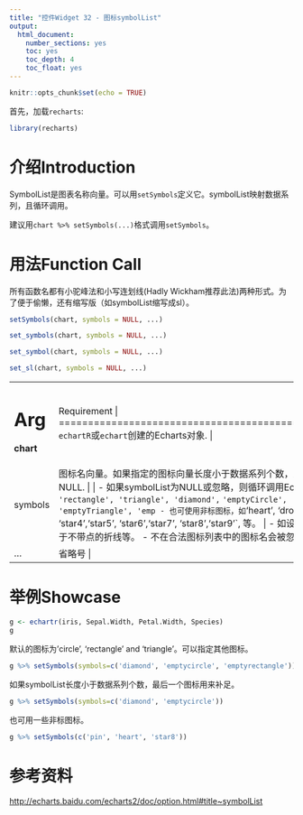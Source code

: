 ```yaml
---
title: "控件Widget 32 - 图标symbolList"
output: 
  html_document: 
    number_sections: yes
    toc: yes
    toc_depth: 4
    toc_float: yes
---
```


```r
knitr::opts_chunk$set(echo = TRUE)
```

首先，加载`recharts`:
```r
library(recharts)
```

# 介绍Introduction

SymbolList是图表名称向量。可以用`setSymbols`定义它。symbolList映射数据系列，且循环调用。

建议用`chart %>% setSymbols(...)`格式调用`setSymbols`。

# 用法Function Call

所有函数名都有小驼峰法和小写连划线(Hadly Wickham推荐此法)两种形式。为了便于偷懒，还有缩写版（如symbolList缩写成sl）。

```r
setSymbols(chart, symbols = NULL, ...)

set_symbols(chart, symbols = NULL, ...)

set_symbol(chart, symbols = NULL, ...)

set_sl(chart, symbols = NULL, ...)
```

+--------------+---------------------------------------------------------------+
|   Arg        |  Requirement                                                |
+==============+===============================================================+
| **chart**    | `echartR`或`echart`创建的Echarts对象.  |
+--------------+---------------------------------------------------------------+
| symbols      | 图标名向量。如果指定的图标向量长度小于数据系列个数，就用最后一个图标补足。默认为NULL. |
|              |               |
|              | - 如果symbolList为NULL或忽略，则循环调用Echarts的默认图标: `c('circle', 'rectangle', 'triangle', 'diamond',` `'emptyCircle', 'emptyRectangle',` `'emptyTriangle', 'emptyDiamond')`.    |
|              | - 也可使用非标图标，如`'heart', 'droplet',` `'pin', 'arrow',` `'star3', 'star4',` `'star5', 'star6',` `'star7', 'star8',` `'star9'`, 等。  |
|              | - 如设为'none', 则不使用图标。这可用于不带点的折线等。
|              | - 不在合法图标列表中的图标名会被忽略。 |
+--------------+---------------------------------------------------------------+
| ...          | 省略号 |
+--------------+---------------------------------------------------------------+

# 举例Showcase

```r
g <- echartr(iris, Sepal.Width, Petal.Width, Species)
g
```

默认的图标为'circle', 'rectangle' and 'triangle'。可以指定其他图标。

```r
g %>% setSymbols(symbols=c('diamond', 'emptycircle', 'emptyrectangle'))
```

如果symbolList长度小于数据系列个数，最后一个图标用来补足。

```r
g %>% setSymbols(symbols=c('diamond', 'emptycircle'))
```

也可用一些非标图标。

```r
g %>% setSymbols(c('pin', 'heart', 'star8'))
```

# 参考资料

<http://echarts.baidu.com/echarts2/doc/option.html#title~symbolList>
